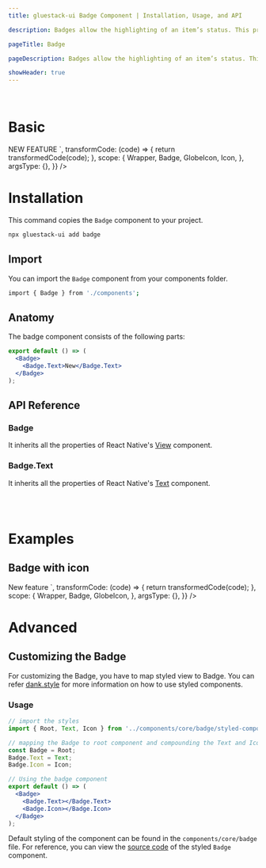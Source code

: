 ```yaml
---
title: gluestack-ui Badge Component | Installation, Usage, and API

description: Badges allow the highlighting of an item’s status. This provides quick recognition.

pageTitle: Badge

pageDescription: Badges allow the highlighting of an item’s status. This provides quick recognition.

showHeader: true
---
```



<Meta title="components/Data Display/Badge" />


<br />

# Basic

<AppProvider>
  <CodePreview
    showComponentRenderer={true}
    showArgsController={false}
    metaData={{
      code: `
       <Badge>
          <Badge.Text>NEW FEATURE</Badge.Text>        
        </Badge>
`,
      transformCode: (code) => {
        return transformedCode(code);
      },
      scope: {
        Wrapper,
        Badge,
        GlobeIcon,
        Icon,
      },
      argsType: {},
    }}
  />
</AppProvider>

<br />

# Installation

This command copies the `Badge` component to your project.

```bash
npx gluestack-ui add badge
```

## Import

You can import the `Badge` component from your components folder.

```bash
import { Badge } from './components';
```

## Anatomy

The badge component consists of the following parts:

```jsx
export default () => (
  <Badge>
    <Badge.Text>New</Badge.Text>
  </Badge>
);
```

## API Reference

### Badge

It inherits all the properties of React Native's [View](https://reactnative.dev/docs/view#props) component.

### Badge.Text

It inherits all the properties of React Native's [Text](https://reactnative.dev/docs/text#props) component.

<br />
<br />

# Examples

## Badge with icon

<AppProvider>
  <CodePreview
    showComponentRenderer={true}
    showArgsController={false}
    metaData={{
      code: `
<Badge>
  <Badge.Text>New feature</Badge.Text>
  <Badge.Icon><GlobeIcon size="sm" ml='$2'/></Badge.Icon>
</Badge>
`,
      transformCode: (code) => {
        return transformedCode(code);
      },
      scope: {
        Wrapper,
        Badge,
        GlobeIcon,
      },
      argsType: {},
    }}
  />
</AppProvider>

# Advanced

## Customizing the Badge

For customizing the Badge, you have to map styled view to Badge. You can refer [dank.style](https://dank.style/) for more information on how to use styled components.

### Usage

```jsx
// import the styles
import { Root, Text, Icon } from '../components/core/badge/styled-components';

// mapping the Badge to root component and compounding the Text and Icon components
const Badge = Root;
Badge.Text = Text;
Badge.Icon = Icon;

// Using the badge component
export default () => (
  <Badge>
    <Badge.Text></Badge.Text>
    <Badge.Icon></Badge.Icon>
  </Badge>
);
```

Default styling of the component can be found in the `components/core/badge` file. For reference, you can view the [source code](https://github.com/gluestack/gluestack-ui/blob/development/example/storybook/src/components/Badge/index.tsx) of the styled `Badge` component.
